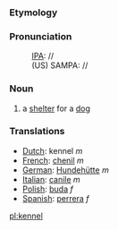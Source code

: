 === Etymology ===

=== Pronunciation ===
:[[w:IPA|IPA]]: //
:(US) SAMPA: //

=== Noun ===


# a [[shelter]] for a [[dog]]

=== Translations ===
*[[Dutch]]: kennel ''m''
*[[French]]: [[chenil]] ''m''
*[[German]]: [[Hundehütte]] ''m''
*[[Italian]]: [[canile]] ''m''
*[[Polish]]: [[buda]] ''f''
*[[Spanish]]: [[perrera]] ''f''

[[pl:kennel]]